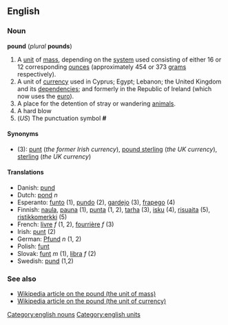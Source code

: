 ==English==
===Noun===
'''pound''' (''plural'' '''pounds''')

# A [[unit]] of [[mass]], depending on the [[system]] used consisting of either 16 or 12 corresponding [[ounce]]s (approximately 454 or 373 [[gram]]s respectively).
# A unit of [[currency]] used in Cyprus; Egypt; Lebanon; the United Kingdom and its [[dependency|dependencies]]; and formerly in the Republic of Ireland (which now uses the [[euro]]).
# A place for the detention of stray or wandering [[animal]]s.
# A hard blow
# (''US'') The punctuation symbol '''#''' <!--isn't this "pound sign" rather than "pound"?-->

====Synonyms====
*(3): [[punt]] (''the former Irish currency''), [[pound sterling]] (''the UK currency''), [[sterling]] (''the UK currency'')

====Translations====
*Danish: [[pund]]
*Dutch: [[pond]] ''n''
*Esperanto: [[funto]] (1), [[pundo]] (2), [[gardejo]] (3), [[frapego]] (4)
*Finnish: [[naula]], [[pauna]] (1), [[punta]] (1, 2), [[tarha]] (3), [[isku]] (4), [[risuaita]] (5), [[ristikkomerkki]] (5)
*French: [[livre]] ''f'' (1, 2), [[fourrière]] ''f'' (3)
*Irish: [[punt]] (2)
*German: [[Pfund]] ''n'' (1, 2)
*Polish: [[funt]]
*Slovak: [[funt]] ''m'' (1), [[libra]] ''f'' (2)
*Swedish: [[pund]] (1,2)

===See also===
*[[en:Pound|Wikipedia article on the pound (the unit of mass)]]
*[[en:Pound_Sterling|Wikipedia article on the pound (the unit of currency)]]

[[Category:english nouns]]
[[Category:english units]]